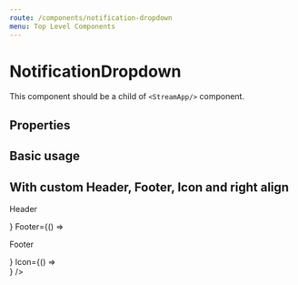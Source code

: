 ```yaml
---
route: /components/notification-dropdown
menu: Top Level Components
---
```



# NotificationDropdown

This component should be a child of `<StreamApp/>` component.

## Properties

<Props of={NotificationDropdown} />

## Basic usage

<Playground>
  <WithExampleStreamApp>
    <NotificationDropdown notify />
  </WithExampleStreamApp>
</Playground>

## With custom Header, Footer, Icon and right align

<Playground>
  <WithExampleStreamApp>
    <div style={{ display: 'flex', justifyContent: 'flex-end' }}>
      <NotificationDropdown
        right
        Header={() => <p style={{ margin: 0, padding: 0, backgroundColor: 'green' }}>Header</p>}
        Footer={() => <p style={{ margin: 0, padding: 0, backgroundColor: 'green' }}>Footer</p>}
        Icon={() => <div style={{ width: 20, height: 20, borderRadius: '50%', backgroundColor: 'hotpink' }} />}
      />
    </div>
  </WithExampleStreamApp>
</Playground>
